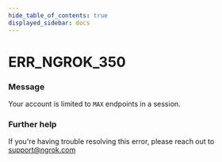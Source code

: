 ```yaml
---
hide_table_of_contents: true
displayed_sidebar: docs
---
```



# ERR_NGROK_350

### Message

Your account is limited to `MAX` endpoints in a session.

<ErrorDetails error="err_ngrok_350" />

### Further help

If you're having trouble resolving this error, please reach out to [support@ngrok.com](mailto:support@ngrok.com?subject=Help%20with%20ERR_NGROK_350)
